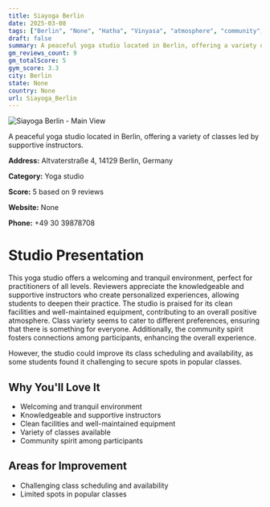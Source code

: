 ```yaml
---
title: Siayoga Berlin
date: 2025-03-08
tags: ["Berlin", "None", "Hatha", "Vinyasa", "atmosphere", "community", "Berlin"]  
draft: false
summary: A peaceful yoga studio located in Berlin, offering a variety of classes led by supportive instructors.
gm_reviews_count: 9
gm_totalScore: 5
gym_score: 3.3
city: Berlin
state: None
country: None
url: Siayoga_Berlin
---
```


<div className="aspect-[16/9] relative my-8">
  <img 
    src="https://streetviewpixels-pa.googleapis.com/v1/thumbnail?panoid=aQpV6G0AYbqS6KAlfKAJpQ&cb_client=search.gws-prod.gps&w=408&h=240&yaw=150.7746&pitch=0&thumbfov=100"
    alt="Siayoga Berlin - Main View"
    className="object-cover absolute inset-0 w-full h-full rounded-lg"
  />
</div>

A peaceful yoga studio located in Berlin, offering a variety of classes led by supportive instructors.

**Address:** Altvaterstraße 4, 14129 Berlin, Germany

**Category:** Yoga studio

**Score:** 5 based on 9 reviews

**Website:** None

**Phone:** +49 30 39878708

# Studio Presentation

This yoga studio offers a welcoming and tranquil environment, perfect for practitioners of all levels. Reviewers appreciate the knowledgeable and supportive instructors who create personalized experiences, allowing students to deepen their practice. The studio is praised for its clean facilities and well-maintained equipment, contributing to an overall positive atmosphere. Class variety seems to cater to different preferences, ensuring that there is something for everyone. Additionally, the community spirit fosters connections among participants, enhancing the overall experience.

However, the studio could improve its class scheduling and availability, as some students found it challenging to secure spots in popular classes.

## Why You'll Love It

- Welcoming and tranquil environment
- Knowledgeable and supportive instructors
- Clean facilities and well-maintained equipment
- Variety of classes available
- Community spirit among participants

## Areas for Improvement

- Challenging class scheduling and availability
- Limited spots in popular classes

<div className="grid grid-cols-1 xl:grid-cols-2 gap-4 my-8">

</div>